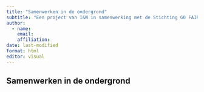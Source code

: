 ```yaml
---
title: "Samenwerken in de ondergrond"
subtitle: "Een project van I&W in samenwerking met de Stichting GO FAIR en Purple Polar Bear"
author:
  - name: 
    email: 
    affiliation: 
date: last-modified
format: html
editor: visual
---
```


## Samenwerken in de ondergrond
